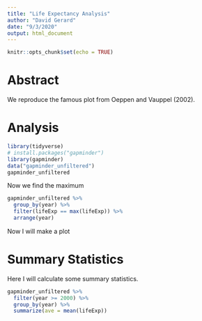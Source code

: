 ```yaml
---
title: "Life Expectancy Analysis"
author: "David Gerard"
date: "9/3/2020"
output: html_document
---
```


```r
knitr::opts_chunk$set(echo = TRUE)
```

# Abstract

We reproduce the famous plot from Oeppen and Vauppel (2002).

# Analysis

```r
library(tidyverse)
# install.packages("gapminder")
library(gapminder)
data("gapminder_unfiltered")
gapminder_unfiltered
```

Now we find the maximum
```r
gapminder_unfiltered %>%
  group_by(year) %>%
  filter(lifeExp == max(lifeExp)) %>%
  arrange(year)
```


Now I will make a plot


# Summary Statistics

Here I will calculate some summary statistics.
```r
gapminder_unfiltered %>%
  filter(year >= 2000) %>%
  group_by(year) %>%
  summarize(ave = mean(lifeExp))
```









